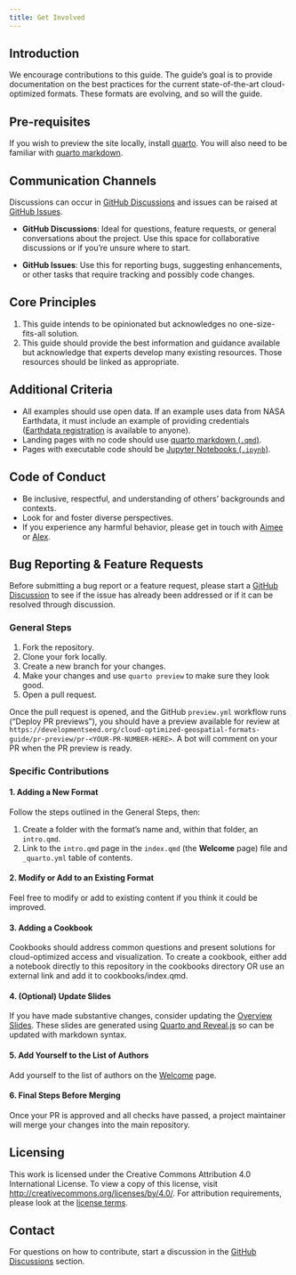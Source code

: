 ```yaml
---
title: Get Involved
---
```


## Introduction

We encourage contributions to this guide. The guide's goal is to provide documentation on the best practices for the current state-of-the-art cloud-optimized formats. These formats are evolving, and so will the guide.

## Pre-requisites

If you wish to preview the site locally, install [quarto](https://quarto.org/). You will also need to be familiar with [quarto markdown](https://quarto.org/docs/authoring/markdown-basics.html).

## Communication Channels

Discussions can occur in [GitHub Discussions](https://github.com/developmentseed/cloud-optimized-geospatial-formats-guide/discussions) and issues can be raised at [GitHub Issues](https://github.com/developmentseed/cloud-optimized-geospatial-formats-guide/issues).


- **GitHub Discussions**: Ideal for questions, feature requests, or general conversations about the project. Use this space for collaborative discussions or if you're unsure where to start.

- **GitHub Issues**: Use this for reporting bugs, suggesting enhancements, or other tasks that require tracking and possibly code changes.

## Core Principles

1. This guide intends to be opinionated but acknowledges no one-size-fits-all solution.
2. This guide should provide the best information and guidance available but acknowledge that experts develop many existing resources. Those resources should be linked as appropriate.

## Additional Criteria

- All examples should use open data. If an example uses data from NASA Earthdata, it must include an example of providing credentials ([Earthdata registration](https://urs.earthdata.nasa.gov/users/new) is available to anyone).
- Landing pages with no code should use [quarto markdown (`.qmd`)](https://quarto.org/docs/authoring/markdown-basics.html).
- Pages with executable code should be [Jupyter Notebooks (`.ipynb`)](https://ipython.org/notebook.html).

## Code of Conduct

- Be inclusive, respectful, and understanding of others' backgrounds and contexts.
- Look for and foster diverse perspectives.
- If you experience any harmful behavior, please get in touch with [Aimee](mailto:aimee@developmentseed.org) or [Alex](mailto:alex@developmentseed.org).

## Bug Reporting & Feature Requests

Before submitting a bug report or a feature request, please start a [GitHub Discussion](https://github.com/developmentseed/cloud-optimized-geospatial-formats-guide/discussions) to see if the issue has already been addressed or if it can be resolved through discussion.

### General Steps

1. Fork the repository.
2. Clone your fork locally.
3. Create a new branch for your changes.
4. Make your changes and use `quarto preview` to make sure they look good.
5. Open a pull request.

Once the pull request is opened, and the GitHub `preview.yml` workflow runs ("Deploy PR previews"), you should have a preview available for review at `https://developmentseed.org/cloud-optimized-geospatial-formats-guide/pr-preview/pr-<YOUR-PR-NUMBER-HERE>`. A bot will comment on your PR when the PR preview is ready.

### Specific Contributions

#### 1. Adding a New Format

Follow the steps outlined in the General Steps, then:

1. Create a folder with the format's name and, within that folder, an `intro.qmd`.
2. Link to the `intro.qmd` page in the `index.qmd` (the **Welcome** page) file and `_quarto.yml` table of contents.

#### 2. Modify or Add to an Existing Format

Feel free to modify or add to existing content if you think it could be improved.

#### 3. Adding a Cookbook

Cookbooks should address common questions and present solutions for cloud-optimized access and visualization. To create a cookbook, either add a notebook directly to this repository in the cookbooks directory OR use an external link and add it to cookbooks/index.qmd.

#### 4. (Optional) Update Slides

If you have made substantive changes, consider updating the [Overview Slides](./overview.qmd). These slides are generated using [Quarto and Reveal.js](https://quarto.org/docs/presentations/revealjs/) so can be updated with markdown syntax.

#### 5. Add Yourself to the List of Authors

Add yourself to the list of authors on the [Welcome](./index.qmd#authors) page.

#### 6. Final Steps Before Merging

Once your PR is approved and all checks have passed, a project maintainer will merge your changes into the main repository.

## Licensing

This work is licensed under the Creative Commons Attribution 4.0 International License. To view a copy of this license, visit [http://creativecommons.org/licenses/by/4.0/](http://creativecommons.org/licenses/by/4.0/). For attribution requirements, please look at the [license terms](http://creativecommons.org/licenses/by/4.0/).

## Contact

For questions on how to contribute, start a discussion in the [GitHub Discussions](https://github.com/developmentseed/cloud-optimized-geospatial-formats-guide/discussions) section.

